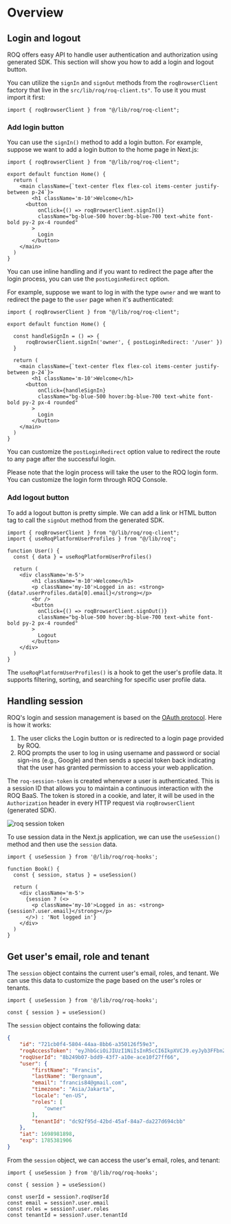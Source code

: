 # Overview


## Login and logout

ROQ offers easy API to handle user authentication and authorization using generated SDK. This section will show you how to add a login and logout button.

You can utilize the `signIn` and `signOut` methods from the `roqBrowserClient` factory that live in the `src/lib/roq/roq-client.ts"`. To use it you must import it first:

```tsx
import { roqBrowserClient } from "@/lib/roq/roq-client";
```

### Add login button

You can use the `signIn()` method to add a login button. For example, suppose we want to add a login button to the home page in Next.js:

```tsx filename="page.tsx"
import { roqBrowserClient } from "@/lib/roq/roq-client";

export default function Home() {
  return (
    <main className={`text-center flex flex-col items-center justify-between p-24`}>
        <h1 className='m-10'>Welcome</h1>
      <button 
          onClick={() => roqBrowserClient.signIn()}
          className="bg-blue-500 hover:bg-blue-700 text-white font-bold py-2 px-4 rounded"
        >
          Login
        </button>
    </main>
  )
}
```
You can use inline handling and if you want to redirect the page after the login process, you can use the `postLoginRedirect` option. 

For example, suppose we want to log in with the type `owner` and we want to redirect the page to the `user` page when it's authenticated:

```tsx filename="page.tsx"
import { roqBrowserClient } from "@/lib/roq/roq-client";

export default function Home() {

  const handleSignIn = () => {
      roqBrowserClient.signIn('owner', { postLoginRedirect: '/user' })
  }

  return (
    <main className={`text-center flex flex-col items-center justify-between p-24`}>
        <h1 className='m-10'>Welcome</h1>
      <button 
          onClick={handleSignIn}
          className="bg-blue-500 hover:bg-blue-700 text-white font-bold py-2 px-4 rounded"
        >
          Login
        </button>
    </main>
  )
}
```

You can customize the `postLoginRedirect` option value to redirect the route to any page after the successful login.

<Callout type="info">
Please note that the login process will take the user to the ROQ login form. You can customize the login form through ROQ Console.
</Callout>


### Add logout button

To add a logout button is pretty simple. We can add a link or HTML button tag to call the `signOut` method from the generated SDK.

```tsx filename="user/page.tsx" 
import { roqBrowserClient } from "@/lib/roq/roq-client";
import { useRoqPlatformUserProfiles } from "@/lib/roq";

function User() {
  const { data } = useRoqPlatformUserProfiles()

  return (
    <div className='m-5'>
        <h1 className='m-10'>Welcome</h1>
        <p className='my-10'>Logged in as: <strong>{data?.userProfiles.data[0].email}</strong></p>
        <br />
        <button
          onClick={() => roqBrowserClient.signOut()}
          className="bg-blue-500 hover:bg-blue-700 text-white font-bold py-2 px-4 rounded"
        >
          Logout
        </button>
    </div>
  )
}

```

The `useRoqPlatformUserProfiles()` is a hook to get the user's profile data. It supports filtering, sorting, and searching for specific user profile data.

## Handling session 

ROQ's login and session management is based on the [OAuth protocol](https://oauth.net/2/). Here is how it works:

1. The user clicks the Login button or is redirected to a login page provided by ROQ.
2. ROQ prompts the user to log in using username and password or social sign-ins (e.g., Google) and then sends a special token back indicating that the user has granted permission to access your web application.

The `roq-session-token` is created whenever a user is authenticated. This is a session ID that allows you to maintain a continuous interaction with the ROQ BaaS. The token is stored in a cookie, and later, it will be used in the `Authorization` header in every HTTP request via `roqBrowserClient` (generated SDK).

![roq session token](/screenshots/roq-session-token.png)

To use session data in the Next.js application, we can use the `useSession()` method and then use the `session` data.

```tsx
import { useSession } from '@/lib/roq/roq-hooks';

function Book() {
  const { session, status } = useSession()

  return (
    <div className='m-5'>
      {session ? (<>
        <p className='my-10'>Logged in as: <strong>{session?.user.email}</strong></p>
      </>) : 'Not logged in'}
    </div>
  )
}
```


## Get user's email, role and tenant

The `session` object contains the current user's email, roles, and tenant. We can use this data to customize the page based on the user's roles or tenants.

```tsx
import { useSession } from '@/lib/roq/roq-hooks';

const { session } = useSession()
```

The `session` object contains the following data:

```json
{
    "id": "721cb0f4-5804-44aa-8bb6-a350126f59e3",
    "roqAccessToken": "eyJhbGciOiJIUzI1NiIsInR5cCI6IkpXVCJ9.eyJyb3FFbnZpcm9ubWVudElkIjoiZTM0MDg3MzMtMGFjMi00NTk2LTgyNjQtMGE3ZGEyNDgxODAxIiwicm9xVXNlcklkIjoiOGIyNDliMDctYmRkOS00M2Y3LWExMGUtYWNlMTBmMjdmZjY2Iiwicm9sZXMiOlsib3duZXIiXSwibm90aWZpY2F0aW9uVG9rZW4iOi",
    "roqUserId": "8b249b07-bdd9-43f7-a10e-ace10f27ff66",
    "user": {
        "firstName": "Francis",
        "lastName": "Bergnaum",
        "email": "francis84@gmail.com",
        "timezone": "Asia/Jakarta",
        "locale": "en-US",
        "roles": [
            "owner"
        ],
        "tenantId": "dc92f95d-42bd-45af-84a7-da227d694cbb"
    },
    "iat": 1698981898,
    "exp": 1785381906
}
```

From the `session` object, we can access the user's email, roles, and tenant:

```tsx
import { useSession } from '@/lib/roq/roq-hooks';

const { session } = useSession()

const userId = session?.roqUserId
const email = session?.user.email
const roles = session?.user.roles
const tenantId = session?.user.tenantId
```

